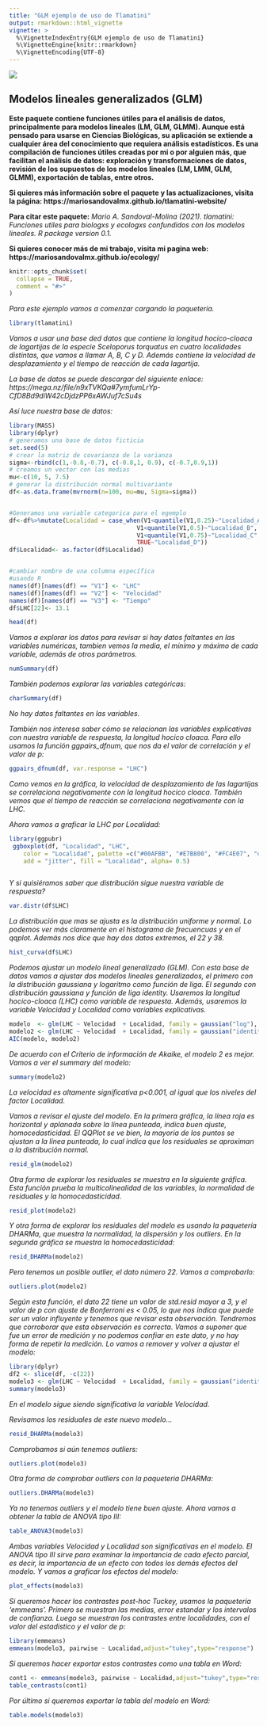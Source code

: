 ```yaml
---
title: "GLM ejemplo de uso de Tlamatini"
output: rmarkdown::html_vignette
vignette: >
  %\VignetteIndexEntry{GLM ejemplo de uso de Tlamatini}
  %\VignetteEngine{knitr::rmarkdown}
  %\VignetteEncoding{UTF-8}
---
```


![](logo.jpg)

## Modelos lineales generalizados (GLM)

**Este paquete contiene funciones útiles para el análisis de datos, principalmente para modelos lineales (LM, GLM, GLMM). Aunque está pensado para usarse en Ciencias Biológicas, su aplicación se extiende a cualquier área del conocimiento que requiera análisis estadísticos. Es una compilación de funciones útiles creadas por mi o por alguien más, que facilitan el análisis de datos: exploración y transformaciones de datos, revisión de los supuestos de los modelos lineales (LM, LMM, GLM, GLMM), exportación de tablas, entre otros.**

**Si quieres más información sobre el paquete y las actualizaciones, visita la página: https://mariosandovalmx.github.io/tlamatini-website/ **


**Para citar este paquete:** 
*Mario A. Sandoval-Molina (2021). tlamatini: Funciones utiles para biologxs y ecologxs confundidos con los modelos lineales. R package version 0.1.*

**Si quieres conocer más de mi trabajo, visita mi pagina web: https://mariosandovalmx.github.io/ecology/**


```r
knitr::opts_chunk$set(
  collapse = TRUE,
  comment = "#>"
)
```

*Para este ejemplo vamos a comenzar cargando la paqueteria.*

```r
library(tlamatini)

```

*Vamos a usar una base ded datos que contiene la longitud hocico-cloaca de lagartijas de la especie Sceloporus torquatus en cuatro localidades distintas, que vamos a llamar A, B, C y D. Además contiene la velocidad de desplazamiento y el tiempo de reacción de cada lagartija.*

*La base de datos se puede descargar del siguiente enlace: *
*https://mega.nz/file/n9xTVKQa#7ymfumLrYp-CfD8Bd9diW42cDjdzPP6xAWJuf7cSu4s*

*Así luce nuestra base de datos:*

```r


library(MASS)
library(dplyr)
# generamos una base de datos ficticia
set.seed(5)
# crear la matriz de covarianza de la varianza
sigma<-rbind(c(1,-0.8,-0.7), c(-0.8,1, 0.9), c(-0.7,0.9,1))
# creamos un vector con las medias
mu<-c(10, 5, 7.5) 
# generar la distribución normal multivariante
df<-as.data.frame(mvrnorm(n=100, mu=mu, Sigma=sigma))


#Generamos una variable categorica para el egemplo
df<-df%>%mutate(Localidad = case_when(V1<quantile(V1,0.25)~"Localidad_A",
                                    V1<quantile(V1,0.5)~"Localidad_B",
                                    V1<quantile(V1,0.75)~"Localidad_C",
                                    TRUE~"Localidad_D"))
df$Localidad<- as.factor(df$Localidad)


#cambiar nombre de una columna específica
#usando R
names(df)[names(df) == "V1"] <- "LHC"
names(df)[names(df) == "V2"] <- "Velocidad"
names(df)[names(df) == "V3"] <- "Tiempo"
df$LHC[22]<- 13.1
```



```r
head(df)
```

*Vamos a explorar los datos para revisar si hay datos faltantes en las variables numéricas, tambien vemos la media, el mínimo y máximo de cada variable, además de otros parámetros.*

```r
numSummary(df)


```

*También podemos explorar las variables categóricas:*
```r

charSummary(df)

```
*No hay datos faltantes en las variables.*

*También  nos interesa saber cómo se relacionan las variables explicativas con nuestra variable de respuesta, la longitud hocico cloaca. Para ello usamos la función ggpairs_dfnum, que nos da el valor de correlación y el valor de p:*


```r
ggpairs_dfnum(df, var.response = "LHC")

```

*Como vemos en la gráfica, la velocidad de desplazamiento de las lagartijas se correlaciona negativamente con la longitud hocico cloaca. También vemos que el tiempo de reacción se correlaciona negativamente con la LHC.*

*Ahora vamos a graficar la LHC por Localidad:*

```r

library(ggpubr)
 ggboxplot(df, "Localidad", "LHC",
    color = "Localidad", palette =c("#00AFBB", "#E7B800", "#FC4E07", "darkblue"),
    add = "jitter", fill = "Localidad", alpha= 0.5)



```



*Y si quisiéramos saber que distribución sigue nuestra variable de respuesta?*

```r

var.distr(df$LHC)

```

*La distribución que mas se ajusta es la distribución uniforme y normal. Lo podemos ver más claramente en el histograma de frecuencuas y en el qqplot. Además nos dice que hay dos datos extremos, el 22 y 38.*
```r
hist_curva(df$LHC)
```


*Podemos ajustar un modelo lineal generalizado (GLM). Con esta base de datos vamos a ajustar dos modelos lineales generalizados, el primero con la distribución gaussiana y logaritmo como función de liga. El segundo con distribución gaussiana y función de liga identity. Usaremos la longitud hocico-cloaca (LHC) como variable de respuesta. Además, usaremos la variable Velocidad y Localidad como variables explicativas.*


```r

modelo  <- glm(LHC ~ Velocidad  + Localidad, family = gaussian("log"), data= df)
modelo2 <- glm(LHC ~ Velocidad  + Localidad, family = gaussian("identity"), data= df)
AIC(modelo, modelo2)


```



*De acuerdo con el Criterio de información de Akaike, el modelo 2 es mejor. Vamos a ver el summary del modelo:*

```r

summary(modelo2)

```

*La velocidad es altamente significativa p<0.001, al igual que los niveles del factor Localidad. *

*Vamos a revisar el ajuste del modelo. En la primera gráfica, la línea roja es horizontal y aplanada sobre la línea punteada, indica buen ajuste, homocedasticidad. El QQPlot se ve bien, la mayoría de los puntos se ajustan a la línea punteada, lo cual indica que los residuales se aproximan a la distribución normal. *


```r

resid_glm(modelo2)

```
*Otra forma de explorar los residuales se muestra en la siguiente gráfica. Esta función prueba la multicolinealidad de las variables,  la normalidad de residuales y la homocedasticidad.*
```r
resid_plot(modelo2)

```

*Y otra forma de explorar los residuales del modelo es usando la paquetería DHARMa, que muestra la normalidad, la dispersión y los outliers. En la segunda gráfica se muestra la homocedasticidad: *

```r
resid_DHARMa(modelo2)

```

*Pero tenemos un posible outlier, el dato número 22. Vamos a comprobarlo:*

```r
outliers.plot(modelo2)

```
*Según esta función, el dato 22 tiene un valor de std.resid mayor a 3, y el valor de p con ajuste de Bonferroni es < 0.05, lo que nos indica que puede ser un valor influyente y tenemos que revisar esta observación. Tendremos que corroborar que esta observación es correcta.*
*Vamos a suponer que fue un error de medición y no podemos confiar en este dato, y no hay forma de repetir la medición. Lo vamos a remover y volver a ajustar el modelo:*

```r
library(dplyr)
df2 <- slice(df, -c(22))
modelo3 <- glm(LHC ~ Velocidad  + Localidad, family = gaussian("identity"), data= df2)
summary(modelo3)

```
*En el modelo sigue siendo significativa la variable Velocidad.*

*Revisamos los residuales de este nuevo modelo...*

```r
resid_DHARMa(modelo3)

```

*Comprobamos si aún tenemos outliers:*

```r
outliers.plot(modelo3)

```
*Otra forma de comprobar outliers con la paqueteria DHARMa:*
```r

outliers.DHARMa(modelo3)

```


*Ya no tenemos outliers y el modelo tiene buen ajuste. Ahora vamos a obtener la tabla de ANOVA tipo III:*

```r
table_ANOVA3(modelo3)

```

*Ambas variables Velocidad y Localidad son significativas en el modelo. El ANOVA tipo III sirve para examinar la importancia de cada efecto parcial, es decir, la importancia de un efecto con todos los demás efectos del modelo.*
*Y vamos a graficar los efectos del modelo:*

```r

plot_effects(modelo3)

```


*Si queremos hacer los contrastes post-hoc Tuckey, usamos la paquetería 'emmeans'. Primero se muestran las medias, error estandar y los intervalos de confianza. Luego se muestran los contrastes entre localidades, con el valor del estadistico y el valor de p:*

```r
library(emmeans)
emmeans(modelo3, pairwise ~ Localidad,adjust="tukey",type="response")

```


*Si queremos hacer exportar estos contrastes como una tabla en Word:*

```r

cont1 <- emmeans(modelo3, pairwise ~ Localidad,adjust="tukey",type="response")$contrasts
table_contrasts(cont1)
```


*Por último si queremos exportar la tabla del modelo en Word:*

```r

table.models(modelo3)

```



